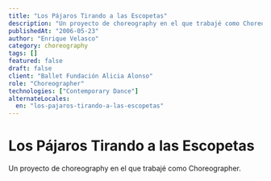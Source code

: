 ```yaml
---
title: "Los Pájaros Tirando a las Escopetas"
description: "Un proyecto de choreography en el que trabajé como Choreographer."
publishedAt: "2006-05-23"
author: "Enrique Velasco"
category: choreography
tags: []
featured: false
draft: false
client: "Ballet Fundación Alicia Alonso"
role: "Choreographer"
technologies: ["Contemporary Dance"]
alternateLocales:
  en: "los-pajaros-tirando-a-las-escopetas"
---
```


# Los Pájaros Tirando a las Escopetas

Un proyecto de choreography en el que trabajé como Choreographer.


